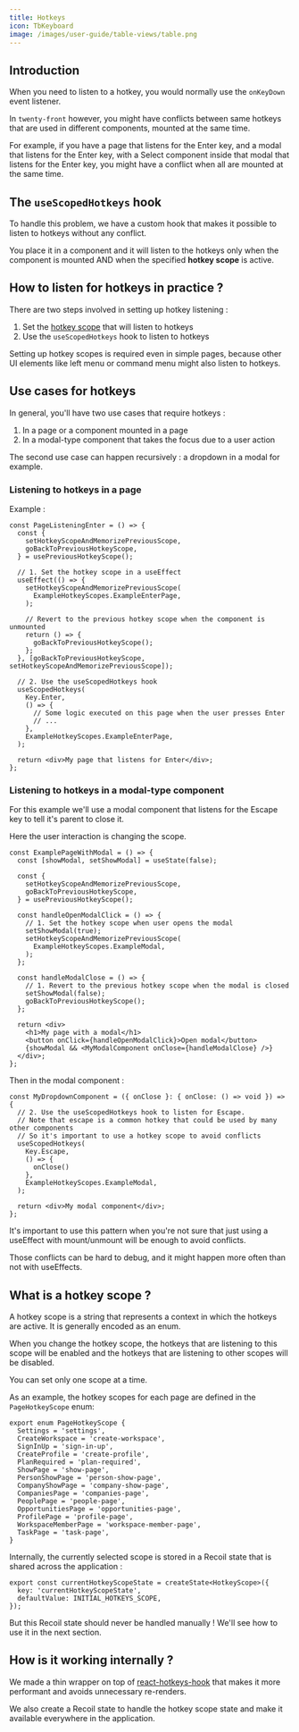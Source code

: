 ```yaml
---
title: Hotkeys
icon: TbKeyboard
image: /images/user-guide/table-views/table.png
---
```


## Introduction

When you need to listen to a hotkey, you would normally use the `onKeyDown` event listener.

In `twenty-front` however, you might have conflicts between same hotkeys that are used in different components, mounted at the same time.

For example, if you have a page that listens for the Enter key, and a modal that listens for the Enter key, with a Select component inside that modal that listens for the Enter key, you might have a conflict when all are mounted at the same time.

## The `useScopedHotkeys` hook

To handle this problem, we have a custom hook that makes it possible to listen to hotkeys without any conflict.

You place it in a component and it will listen to the hotkeys only when the component is mounted AND when the specified **hotkey scope** is active.

## How to listen for hotkeys in practice ?

There are two steps involved in setting up hotkey listening :
1. Set the [hotkey scope](#what-is-a-hotkey-scope-) that will listen to hotkeys
2. Use the `useScopedHotkeys` hook to listen to hotkeys

Setting up hotkey scopes is required even in simple pages, because other UI elements like left menu or command menu might also listen to hotkeys.

## Use cases for hotkeys

In general, you'll have two use cases that require hotkeys :
1. In a page or a component mounted in a page
2. In a modal-type component that takes the focus due to a user action

The second use case can happen recursively : a dropdown in a modal for example.

### Listening to hotkeys in a page

Example : 

```tsx
const PageListeningEnter = () => {
  const {
    setHotkeyScopeAndMemorizePreviousScope,
    goBackToPreviousHotkeyScope,
  } = usePreviousHotkeyScope();

  // 1. Set the hotkey scope in a useEffect
  useEffect(() => {
    setHotkeyScopeAndMemorizePreviousScope(
      ExampleHotkeyScopes.ExampleEnterPage,
    );

    // Revert to the previous hotkey scope when the component is unmounted
    return () => {
      goBackToPreviousHotkeyScope();
    };
  }, [goBackToPreviousHotkeyScope, setHotkeyScopeAndMemorizePreviousScope]);

  // 2. Use the useScopedHotkeys hook
  useScopedHotkeys(
    Key.Enter,
    () => {
      // Some logic executed on this page when the user presses Enter
      // ...
    },
    ExampleHotkeyScopes.ExampleEnterPage,
  );

  return <div>My page that listens for Enter</div>;
};
```

### Listening to hotkeys in a modal-type component

For this example we'll use a modal component that listens for the Escape key to tell it's parent to close it.

Here the user interaction is changing the scope.

```tsx
const ExamplePageWithModal = () => {
  const [showModal, setShowModal] = useState(false);

  const {
    setHotkeyScopeAndMemorizePreviousScope,
    goBackToPreviousHotkeyScope,
  } = usePreviousHotkeyScope();

  const handleOpenModalClick = () => {
    // 1. Set the hotkey scope when user opens the modal
    setShowModal(true);
    setHotkeyScopeAndMemorizePreviousScope(
      ExampleHotkeyScopes.ExampleModal,
    );
  };

  const handleModalClose = () => {
    // 1. Revert to the previous hotkey scope when the modal is closed
    setShowModal(false);
    goBackToPreviousHotkeyScope();
  };

  return <div>
    <h1>My page with a modal</h1>
    <button onClick={handleOpenModalClick}>Open modal</button>
    {showModal && <MyModalComponent onClose={handleModalClose} />}
  </div>;
};
```

Then in the modal component :

```tsx
const MyDropdownComponent = ({ onClose }: { onClose: () => void }) => {
  // 2. Use the useScopedHotkeys hook to listen for Escape.
  // Note that escape is a common hotkey that could be used by many other components
  // So it's important to use a hotkey scope to avoid conflicts
  useScopedHotkeys(
    Key.Escape,
    () => {
      onClose()
    },
    ExampleHotkeyScopes.ExampleModal,
  );

  return <div>My modal component</div>;
};
```

It's important to use this pattern when you're not sure that just using a useEffect with mount/unmount will be enough to avoid conflicts. 

Those conflicts can be hard to debug, and it might happen more often than not with useEffects.

## What is a hotkey scope ?

A hotkey scope is a string that represents a context in which the hotkeys are active. It is generally encoded as an enum.

When you change the hotkey scope, the hotkeys that are listening to this scope will be enabled and the hotkeys that are listening to other scopes will be disabled.

You can set only one scope at a time.

As an example, the hotkey scopes for each page are defined in the `PageHotkeyScope` enum:

```tsx
export enum PageHotkeyScope {
  Settings = 'settings',
  CreateWorkspace = 'create-workspace',
  SignInUp = 'sign-in-up',
  CreateProfile = 'create-profile',
  PlanRequired = 'plan-required',
  ShowPage = 'show-page',
  PersonShowPage = 'person-show-page',
  CompanyShowPage = 'company-show-page',
  CompaniesPage = 'companies-page',
  PeoplePage = 'people-page',
  OpportunitiesPage = 'opportunities-page',
  ProfilePage = 'profile-page',
  WorkspaceMemberPage = 'workspace-member-page',
  TaskPage = 'task-page',
}
```

Internally, the currently selected scope is stored in a Recoil state that is shared across the application : 

```tsx
export const currentHotkeyScopeState = createState<HotkeyScope>({
  key: 'currentHotkeyScopeState',
  defaultValue: INITIAL_HOTKEYS_SCOPE,
});
```

But this Recoil state should never be handled manually ! We'll see how to use it in the next section.

## How is it working internally ? 

We made a thin wrapper on top of [react-hotkeys-hook](https://react-hotkeys-hook.vercel.app/docs/intro) that makes it more performant and avoids unnecessary re-renders.

We also create a Recoil state to handle the hotkey scope state and make it available everywhere in the application.
